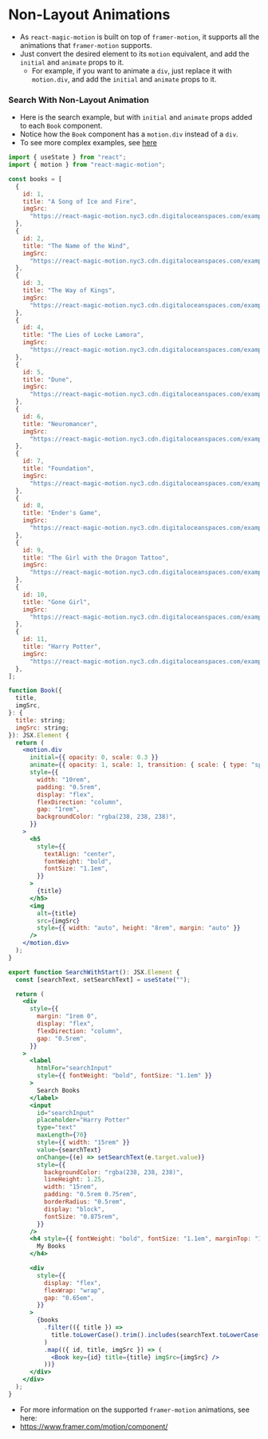 
# Non-Layout Animations

- As `react-magic-motion` is built on top of `framer-motion`, it supports all the animations that `framer-motion` supports.
- Just convert the desired element to its `motion` equivalent, and add the `initial` and `animate` props to it.
  - For example, if you want to animate a `div`, just replace it with `motion.div`, and add the `initial` and `animate` props to it.

### Search With Non-Layout Animation

- Here is the search example, but with `initial` and `animate` props added to each `Book` component.
- Notice how the `Book` component has a `motion.div` instead of a `div`.
- To see more complex examples, see [here](./applications/to-do-list)

<SearchWithStart />

```jsx showLineNumbers copy  {81, 82, 83, 84, 85, 86, 87, 88, 89, 90, 91, 92, 107}
import { useState } from "react";
import { motion } from "react-magic-motion";

const books = [
  {
    id: 1,
    title: "A Song of Ice and Fire",
    imgSrc:
      "https://react-magic-motion.nyc3.cdn.digitaloceanspaces.com/examples/search/song-of-ice-and-fire.jpeg",
  },
  {
    id: 2,
    title: "The Name of the Wind",
    imgSrc:
      "https://react-magic-motion.nyc3.cdn.digitaloceanspaces.com/examples/search/the-name-of-the-wind.jpeg",
  },
  {
    id: 3,
    title: "The Way of Kings",
    imgSrc:
      "https://react-magic-motion.nyc3.cdn.digitaloceanspaces.com/examples/search/the-way-of-kings.png",
  },
  {
    id: 4,
    title: "The Lies of Locke Lamora",
    imgSrc:
      "https://react-magic-motion.nyc3.cdn.digitaloceanspaces.com/examples/search/the-lies-of-locke-lamora.webp",
  },
  {
    id: 5,
    title: "Dune",
    imgSrc:
      "https://react-magic-motion.nyc3.cdn.digitaloceanspaces.com/examples/search/dune.jpeg",
  },
  {
    id: 6,
    title: "Neuromancer",
    imgSrc:
      "https://react-magic-motion.nyc3.cdn.digitaloceanspaces.com/examples/search/neuromancer.jpeg",
  },
  {
    id: 7,
    title: "Foundation",
    imgSrc:
      "https://react-magic-motion.nyc3.cdn.digitaloceanspaces.com/examples/search/foundation.jpeg",
  },
  {
    id: 8,
    title: "Ender's Game",
    imgSrc:
      "https://react-magic-motion.nyc3.cdn.digitaloceanspaces.com/examples/search/enders-game.jpg",
  },
  {
    id: 9,
    title: "The Girl with the Dragon Tattoo",
    imgSrc:
      "https://react-magic-motion.nyc3.cdn.digitaloceanspaces.com/examples/search/the-girl-with-the-dragon-tattoo.jpeg",
  },
  {
    id: 10,
    title: "Gone Girl",
    imgSrc:
      "https://react-magic-motion.nyc3.cdn.digitaloceanspaces.com/examples/search/gone-girl.jpeg",
  },
  {
    id: 11,
    title: "Harry Potter",
    imgSrc:
      "https://react-magic-motion.nyc3.cdn.digitaloceanspaces.com/examples/search/harry-potter.jpeg",
  },
];

function Book({
  title,
  imgSrc,
}: {
  title: string;
  imgSrc: string;
}): JSX.Element {
  return (
    <motion.div
      initial={{ opacity: 0, scale: 0.3 }}
      animate={{ opacity: 1, scale: 1, transition: { scale: { type: "spring" } } }}
      style={{
        width: "10rem",
        padding: "0.5rem",
        display: "flex",
        flexDirection: "column",
        gap: "1rem",
        backgroundColor: "rgba(238, 238, 238)",
      }}
    >
      <h5
        style={{
          textAlign: "center",
          fontWeight: "bold",
          fontSize: "1.1em",
        }}
      >
        {title}
      </h5>
      <img
        alt={title}
        src={imgSrc}
        style={{ width: "auto", height: "8rem", margin: "auto" }}
      />
    </motion.div>
  );
}

export function SearchWithStart(): JSX.Element {
  const [searchText, setSearchText] = useState("");

  return (
    <div
      style={{
        margin: "1rem 0",
        display: "flex",
        flexDirection: "column",
        gap: "0.5rem",
      }}
    >
      <label
        htmlFor="searchInput"
        style={{ fontWeight: "bold", fontSize: "1.1em" }}
      >
        Search Books
      </label>
      <input
        id="searchInput"
        placeholder="Harry Potter"
        type="text"
        maxLength={70}
        style={{ width: "15rem" }}
        value={searchText}
        onChange={(e) => setSearchText(e.target.value)}
        style={{
          backgroundColor: "rgba(238, 238, 238)",
          lineHeight: 1.25,
          width: "15rem",
          padding: "0.5rem 0.75rem",
          borderRadius: "0.5rem",
          display: "block",
          fontSize: "0.875rem",
        }}
      />
      <h4 style={{ fontWeight: "bold", fontSize: "1.1em", marginTop: "1rem" }}>
        My Books
      </h4>

      <div
        style={{
          display: "flex",
          flexWrap: "wrap",
          gap: "0.65em",
        }}
      >
        {books
          .filter(({ title }) =>
            title.toLowerCase().trim().includes(searchText.toLowerCase().trim())
          )
          .map(({ id, title, imgSrc }) => (
            <Book key={id} title={title} imgSrc={imgSrc} />
          ))}
      </div>
    </div>
  );
}

```

- For more information on the supported `framer-motion` animations, see here:
- https://www.framer.com/motion/component/
